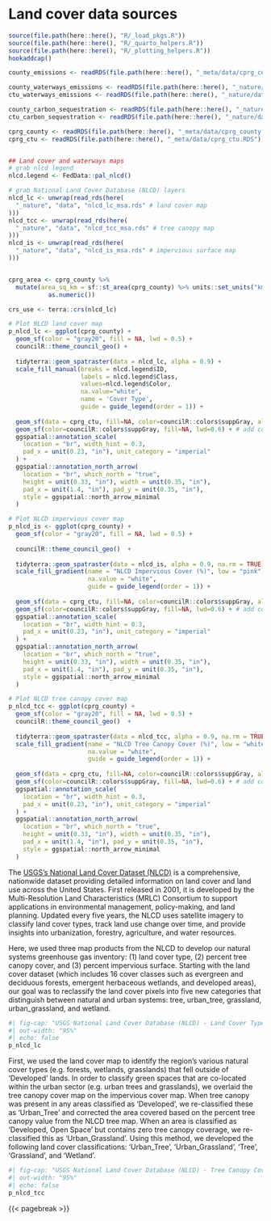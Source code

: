 # Land cover data sources {#sec-waterways-data-sources}
```r
source(file.path(here::here(), "R/_load_pkgs.R"))
source(file.path(here::here(), "R/_quarto_helpers.R"))
source(file.path(here::here(), "R/_plotting_helpers.R"))
hookaddcap()

county_emissions <- readRDS(file.path(here::here(), "_meta/data/cprg_county_emissions.RDS"))

county_waterways_emissions <- readRDS(file.path(here::here(), "_nature/data/nhd_county_waterways_emissions_2001_2021.RDS"))
ctu_waterways_emissions <- readRDS(file.path(here::here(), "_nature/data/nhd_ctu_waterways_emissions_2001_2021.RDS"))

county_carbon_sequestration <- readRDS(file.path(here::here(), "_nature/data/nlcd_county_landcover_sequestration_2001_2021.RDS"))
ctu_carbon_sequestration <- readRDS(file.path(here::here(), "_nature/data/nlcd_ctu_landcover_sequestration_2001_2021.RDS"))

cprg_county <- readRDS(file.path(here::here(), "_meta/data/cprg_county.RDS"))
cprg_ctu <- readRDS(file.path(here::here(), "_meta/data/cprg_ctu.RDS"))


## Land cover and waterways maps
# grab nlcd legend
nlcd.legend <- FedData::pal_nlcd()

# grab National Land Cover Database (NLCD) layers
nlcd_lc <- unwrap(read_rds(here(
  "_nature", "data", "nlcd_lc_msa.rds" # land cover map
)))
nlcd_tcc <- unwrap(read_rds(here(
  "_nature", "data", "nlcd_tcc_msa.rds" # tree canopy map
)))
nlcd_is <- unwrap(read_rds(here(
  "_nature", "data", "nlcd_is_msa.rds" # impervious surface map
)))


cprg_area <- cprg_county %>%
  mutate(area_sq_km = sf::st_area(cprg_county) %>% units::set_units("km^2") %>%
           as.numeric())

crs_use <- terra::crs(nlcd_lc)
```



```r
# Plot NLCD land cover map
p_nlcd_lc <- ggplot(cprg_county) +   
  geom_sf(color = "gray20", fill = NA, lwd = 0.5) +
  councilR::theme_council_geo() +
  
  tidyterra::geom_spatraster(data = nlcd_lc, alpha = 0.9) +
  scale_fill_manual(breaks = nlcd.legend$ID,
                    labels = nlcd.legend$Class,
                    values=nlcd.legend$Color,
                    na.value="white",
                    name = 'Cover Type',
                    guide = guide_legend(order = 1)) +
  
  geom_sf(data = cprg_ctu, fill=NA, color=councilR::colors$suppGray, alpha=0.8,  lwd=0.2) +
  geom_sf(color=councilR::colors$suppGray, fill=NA, lwd=0.6) + # add county lines
  ggspatial::annotation_scale(
    location = "br", width_hint = 0.3,
    pad_x = unit(0.23, "in"), unit_category = "imperial"
  ) +
  ggspatial::annotation_north_arrow(
    location = "br", which_north = "true",
    height = unit(0.33, "in"), width = unit(0.35, "in"),
    pad_x = unit(1.4, "in"), pad_y = unit(0.35, "in"),
    style = ggspatial::north_arrow_minimal
  ) 


```



```r
# Plot NLCD impervious cover map
p_nlcd_is <- ggplot(cprg_county) +   
  geom_sf(color = "gray20", fill = NA, lwd = 0.5) +
  
  councilR::theme_council_geo()  +
  
  tidyterra::geom_spatraster(data = nlcd_is, alpha = 0.9, na.rm = TRUE) +
  scale_fill_gradient(name = "NLCD Impervious Cover (%)", low = "pink", high = "firebrick4", 
                      na.value = "white",
                      guide = guide_legend(order = 1)) +
  
  geom_sf(data = cprg_ctu, fill=NA, color=councilR::colors$suppGray, alpha=0.8,  lwd=0.2) +
  geom_sf(color=councilR::colors$suppGray, fill=NA, lwd=0.6) + # add county lines
  ggspatial::annotation_scale(
    location = "br", width_hint = 0.3,
    pad_x = unit(0.23, "in"), unit_category = "imperial"
  ) +
  ggspatial::annotation_north_arrow(
    location = "br", which_north = "true",
    height = unit(0.33, "in"), width = unit(0.35, "in"),
    pad_x = unit(1.4, "in"), pad_y = unit(0.35, "in"),
    style = ggspatial::north_arrow_minimal
  ) 

```



```r
# Plot NLCD tree canopy cover map
p_nlcd_tcc <- ggplot(cprg_county) + 
  geom_sf(color = "gray20", fill = NA, lwd = 0.5) +
  councilR::theme_council_geo()  +
  
  tidyterra::geom_spatraster(data = nlcd_tcc, alpha = 0.9, na.rm = TRUE) +
  scale_fill_gradient(name = "NLCD Tree Canopy Cover (%)", low = "white", high = "forestgreen", 
                      na.value = "white",
                      guide = guide_legend(order = 1)) +
  
  geom_sf(data = cprg_ctu, fill=NA, color=councilR::colors$suppGray, alpha=0.8,  lwd=0.2) +
  geom_sf(color=councilR::colors$suppGray, fill=NA, lwd=0.6) + # add county lines
  ggspatial::annotation_scale(
    location = "br", width_hint = 0.3,
    pad_x = unit(0.23, "in"), unit_category = "imperial"
  ) +
  ggspatial::annotation_north_arrow(
    location = "br", which_north = "true",
    height = unit(0.33, "in"), width = unit(0.35, "in"),
    pad_x = unit(1.4, "in"), pad_y = unit(0.35, "in"),
    style = ggspatial::north_arrow_minimal
  )
```

The [USGS's National Land Cover Dataset (NLCD)](https://www.usgs.gov/node/279743) is a comprehensive, nationwide dataset providing detailed information on land cover and land use across the United States. First released in 2001, it is developed by the Multi-Resolution Land Characteristics (MRLC) Consortium to support applications in environmental management, policy-making, and land planning. Updated every five years, the NLCD uses satellite imagery to classify land cover types, track land use change over time, and provide insights into urbanization, forestry, agriculture, and water resources. 

Here, we used three map products from the NLCD to develop our natural systems greenhouse gas inventory: (1) land cover type, (2) percent tree canopy cover, and (3) percent impervious surface. Starting with the land cover dataset (which includes 16 cover classes such as evergreen and deciduous forests, emergent herbaceous wetlands, and developed areas), our goal was to reclassify the land cover pixels into five new categories that distinguish between natural and urban systems: tree, urban_tree, grassland, urban_grassland, and wetland.


```r
#| fig-cap: "USGS National Land Cover Database (NLCD) - Land Cover Types"
#| out-width: "95%"
#| echo: false
p_nlcd_lc
```


First, we used the land cover map to identify the region's various natural cover types (e.g. forests, wetlands, grasslands) that fell outside of 'Developed' lands. In order to classify green spaces that are co-located within the urban sector (e.g. urban trees and grasslands), we overlaid the tree canopy cover map on the impervious cover map. When tree canopy was present in any areas classified as 'Developed', we re-classified these as 'Urban_Tree' and corrected the area covered based on the percent tree canopy value from the NLCD tree map. When an area is classified as 'Developed, Open Space' but contains zero tree canopy coverage, we re-classified this as 'Urban_Grassland'. Using this method, we developed the following land cover classifications: 'Urban_Tree', 'Urban_Grassland', 'Tree', 'Grassland', and 'Wetland'. 

```r
#| fig-cap: "USGS National Land Cover Database (NLCD) - Tree Canopy Cover"
#| out-width: "95%"
#| echo: false
p_nlcd_tcc
```





{{< pagebreak >}}
